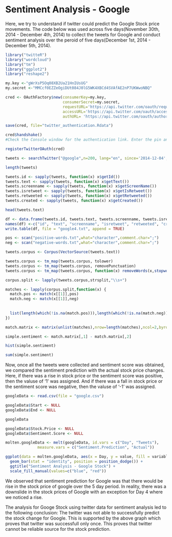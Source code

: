 Sentiment Analysis - Google
========================================================

Here, we try to understand if twitter could predict the Google Stock price movements. The code below was used across five days(November 30th, 2014 - December 4th, 2014) to collect the tweets for Google and conduct sentiment analysis over the peroid of five days(December 1st, 2014 - December 5th, 2014).
```r
library("twitteR")
library("wordcloud")
library("tm")
library("ggplot2")
library("reshape2")

```

```r

my.key <-"gWrXsP5Oq08XB2Ua21HnIUsUG"
my.secret <-"MMCcf0EZZeOgiDUt084J0lG5WK4XBCd4SVAfAE2nP7UKWwoNBQ"

cred <- OAuthFactory$new(consumerKey=my.key,
                         consumerSecret=my.secret,
                         requestURL='https://api.twitter.com/oauth/request_token',
                         accessURL='https://api.twitter.com/oauth/access_token',
                         authURL= 'https://api.twitter.com/oauth/authorize')

save(cred, file="twitter_authentication.Rdata")

cred$handshake()
#Check the Console window for the authentication link. Enter the pin and authenticate.

registerTwitterOAuth(cred)

tweets <- searchTwitter("@google",n=200, lang="en", since='2014-12-04', until='2014-12-05')

length(tweets)

tweets.id <- sapply(tweets, function(x) x$getId())
tweets.text <- sapply(tweets, function(x) x$getText())
tweets.screenname <- sapply(tweets, function(x) x$getScreenName())
tweets.isretweet <- sapply(tweets, function(x) x$getIsRetweet())
tweets.retweeted <- sapply(tweets, function(x) x$getRetweeted())
tweets.created <- sapply(tweets, function(x) x$getCreated())

head(tweets.text)

df <- data.frame(tweets.id, tweets.text, tweets.screenname, tweets.isretweet, tweets.retweeted, tweets.created)
names(df) <-c("id", "text", "screenname", "isretweet", "retweeted", "created")
write.table(df, file = "google4.txt", append = TRUE)

pos <- scan("positive-words.txt",what="character",comment.char=";")
neg <- scan("negative-words.txt",what="character",comment.char=";")

tweets.corpus <- Corpus(VectorSource(tweets.text))

tweets.corpus <- tm_map(tweets.corpus, tolower) 
tweets.corpus <- tm_map(tweets.corpus, removePunctuation)
tweets.corpus <- tm_map(tweets.corpus, function(x) removeWords(x,stopwords()))

corpus.split <- lapply(tweets.corpus,strsplit,"\\s+")

matches <- lapply(corpus.split,function(x) {
  match.pos <- match(x[[1]],pos)
  match.neg <- match(x[[1]],neg) 
  
 
  list(length(which(!is.na(match.pos))),length(which(!is.na(match.neg))))
})

match.matrix <- matrix(unlist(matches),nrow=length(matches),ncol=2,byrow=T)

simple.sentiment <- match.matrix[,1] - match.matrix[,2]

hist(simple.sentiment)

sum(simple.sentiment)

```

Now, once all the tweets were collected and sentiment score was obtained, we compared the sentiment prediction with the actual stock price changes. Here, if there was a rise in stock price or the sentiment score was positive, then the valuse of '1' was assigned. And if there was a fall in stock price or the sentiment score was negative, then the valuse of '-1' was assigned.

```r

googleData <- read.csv(file = "google.csv")

googleData$Start <- NULL
googleData$End <- NULL

googleData

```

```r

googleData$Stock.Price <- NULL
googleData$Sentiment.Score <- NULL

molten.googleData <- melt(googleData, id.vars = c("Day", "Tweets"), 
              measure.vars = c("Sentiment.Prediction", "Actual"))

```

```r

ggplot(data = molten.googleData, aes(x = Day, y = value, fill = variable)) +
  geom_bar(stat = "identity", position = position_dodge()) + 
  ggtitle("Sentiment Analysis - Google Stock") +
  scale_fill_manual(values=c("blue", "red"))

```

We observed that sentiment prediction for Google was that there would be rise in the stock price of google over the 5 day period. In reality, there was a downslide in the stock prices of Google with an exception for Day 4 where we noticed a rise.

The analysis for Googe Stock using twitter data for sentiment analysis led to the following conclusion: 
The twitter was not able to successfully predict the stock change for Google. This is supported by the above graph which proves that twitter was successfull only once. This proves that twitter cannot be reliable source for the stock prediction.